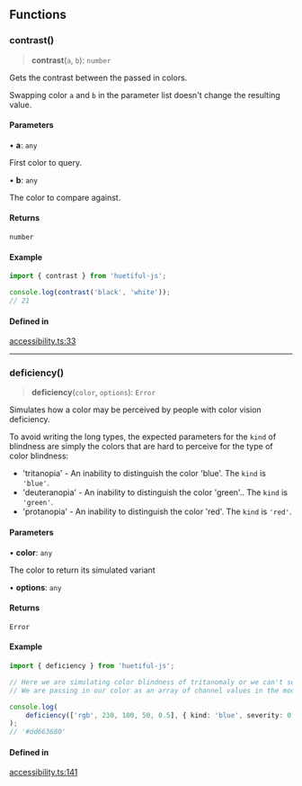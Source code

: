 ## Functions

### contrast()

> **contrast**(`a`, `b`): `number`

Gets the contrast between the passed in colors.

Swapping color `a` and `b` in the parameter list doesn't change the resulting value.

#### Parameters

• **a**: `any`

First color to query.

• **b**: `any`

The color to compare against.

#### Returns

`number`

#### Example

```ts
import { contrast } from 'huetiful-js';

console.log(contrast('black', 'white'));
// 21
```

#### Defined in

[accessibility.ts:33](https://github.com/prjctimg/huetiful/blob/ff0d4b052126c1dea7b9f58330245db1c75be05b/lib/accessibility.ts#L33)

---

### deficiency()

> **deficiency**(`color`, `options`): `Error`

Simulates how a color may be perceived by people with color vision deficiency.

To avoid writing the long types, the expected parameters for the `kind` of blindness are simply the colors that are hard to perceive for the type of color blindness:

- 'tritanopia' - An inability to distinguish the color 'blue'. The `kind` is `'blue'`.
- 'deuteranopia' - An inability to distinguish the color 'green'.. The `kind` is `'green'`.
- 'protanopia' - An inability to distinguish the color 'red'. The `kind` is `'red'`.

#### Parameters

• **color**: `any`

The color to return its simulated variant

• **options**: `any`

#### Returns

`Error`

#### Example

```ts
import { deficiency } from 'huetiful-js';

// Here we are simulating color blindness of tritanomaly or we can't see 'blue'.
// We are passing in our color as an array of channel values in the mode "rgb". The severity is set to 0.5

console.log(
	deficiency(['rgb', 230, 100, 50, 0.5], { kind: 'blue', severity: 0.5 })
);
// '#dd663680'
```

#### Defined in

[accessibility.ts:141](https://github.com/prjctimg/huetiful/blob/ff0d4b052126c1dea7b9f58330245db1c75be05b/lib/accessibility.ts#L141)
